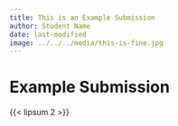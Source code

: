 ```yaml
---
title: This is an Example Submission
author: Student Name
date: last-modified
image: ../../../media/this-is-fine.jpg
---
```


# Example Submission

[](../../../media/cheshire-cat.png)

{{< lipsum 2 >}}